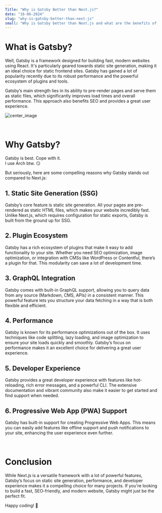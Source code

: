 ---
Title: "Why is Gatsby Better than Next.js?"
date: "16-06-2024"
slug: "why-is-gatsby-better-than-next-js"
small: "Why is Gatsby better than Next.js and what are the benefits of using it?"
---

# What is Gatsby?

Well, Gatsby is a framework designed for building fast, modern websites using React. It's particularly geared towards static site generation, making it an ideal choice for static frontend sites. Gatsby has gained a lot of popularity recently due to its robust performance and the powerful ecosystem of plugins and tools.

Gatsby’s main strength lies in its ability to pre-render pages and serve them as static files, which significantly improves load times and overall performance. This approach also benefits SEO and provides a great user experience.

![center_image](https://images.unsplash.com/photo-1633356122102-3fe601e05bd2?q=80&w=2070&auto=format&fit=crop&ixlib=rb-4.0.3&ixid=M3wxMjA3fDB8MHxwaG90by1wYWdlfHx8fGVufDB8fHx8fA%3D%3D)

<br />

# Why Gatsby?

Gatsby is best. Cope with it.\
I use Arch btw. 😏

But seriously, here are some compelling reasons why Gatsby stands out compared to Next.js:

## 1. Static Site Generation (SSG)

Gatsby’s core feature is static site generation. All your pages are pre-rendered as static HTML files, which makes your website incredibly fast. Unlike Next.js, which requires configuration for static exports, Gatsby is built from the ground up for SSG.

## 2. Plugin Ecosystem

Gatsby has a rich ecosystem of plugins that make it easy to add functionality to your site. Whether you need SEO optimization, image optimization, or integration with CMSs like WordPress or Contentful, there’s a plugin for that. This modularity can save a lot of development time.

## 3. GraphQL Integration

Gatsby comes with built-in GraphQL support, allowing you to query data from any source (Markdown, CMS, APIs) in a consistent manner. This powerful feature lets you structure your data fetching in a way that is both flexible and efficient.

## 4. Performance

Gatsby is known for its performance optimizations out of the box. It uses techniques like code splitting, lazy loading, and image optimization to ensure your site loads quickly and smoothly. Gatsby’s focus on performance makes it an excellent choice for delivering a great user experience.

## 5. Developer Experience

Gatsby provides a great developer experience with features like hot-reloading, rich error messages, and a powerful CLI. The extensive documentation and vibrant community also make it easier to get started and find support when needed.

## 6. Progressive Web App (PWA) Support

Gatsby has built-in support for creating Progressive Web Apps. This means you can easily add features like offline support and push notifications to your site, enhancing the user experience even further.

<br />

# Conclusion

While Next.js is a versatile framework with a lot of powerful features, Gatsby’s focus on static site generation, performance, and developer experience makes it a compelling choice for many projects. If you're looking to build a fast, SEO-friendly, and modern website, Gatsby might just be the perfect fit.

Happy coding! 🚀
